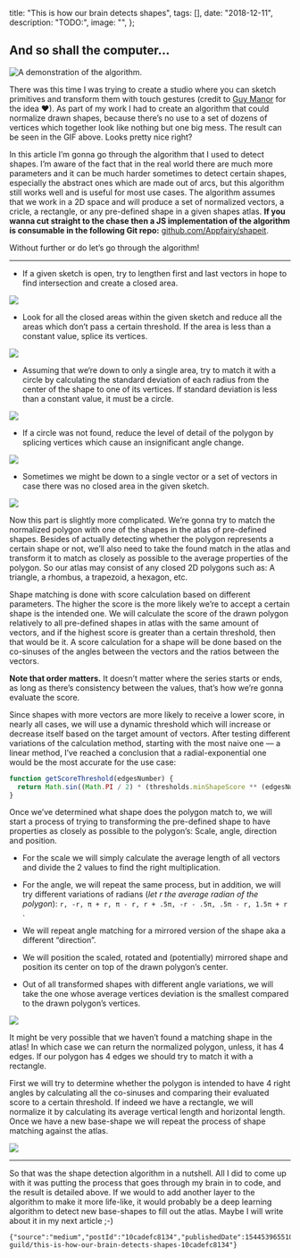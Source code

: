 

  title: "This is how our brain detects shapes",
  tags: [],
  date: "2018-12-11",
  description: "TODO:",
  image: "",
};
      
  

## And so shall the computer…

![](https://github.com/the-guild-org/oneblog/blob/master/img/704/1*4ZlUc2Lu3EL91aF6ha3AIA.gif?raw=true "A demonstration of the algorithm.")

There was this time I was trying to create a studio where you can sketch primitives and transform them with touch gestures (credit to [Guy Manor](https://www.linkedin.com/in/guy-manor-519099143/) for the idea ❤). As part of my work I had to create an algorithm that could normalize drawn shapes, because there’s no use to a set of dozens of vertices which together look like nothing but one big mess. The result can be seen in the GIF above. Looks pretty nice right?


In this article I’m gonna go through the algorithm that I used to detect shapes. I’m aware of the fact that in the real world there are much more parameters and it can be much harder sometimes to detect certain shapes, especially the abstract ones which are made out of arcs, but this algorithm still works well and is useful for most use cases. The algorithm assumes that we work in a 2D space and will produce a set of normalized vectors, a cricle, a rectangle, or any pre-defined shape in a given shapes atlas. **If you wanna cut straight to the chase then a JS implementation of the algorithm is consumable in the following Git repo:** [github.com/Appfairy/shapeit](https://github.com/Appfairy/shapeit/).


Without further or do let’s go through the algorithm!

---

-   If a given sketch is open, try to lengthen first and last vectors in hope to find intersection and create a closed area.

![](https://github.com/the-guild-org/oneblog/blob/master/img/704/1*JVE3PxJrTI8cvYtQWom8zw.jpeg?raw=true)

-   Look for all the closed areas within the given sketch and reduce all the areas which don’t pass a certain threshold. If the area is less than a constant value, splice its vertices.

![](https://github.com/the-guild-org/oneblog/blob/master/img/704/1*VdRCW27D7MZ3KT9qKzoPcg.jpeg?raw=true)

-   Assuming that we‘re down to only a single area, try to match it with a circle by calculating the standard deviation of each radius from the center of the shape to one of its vertices. If standard deviation is less than a constant value, it must be a circle.

![](https://github.com/the-guild-org/oneblog/blob/master/img/704/1*I_WGi4aihZbzRKD6dAWcXw.jpeg?raw=true)

-   If a circle was not found, reduce the level of detail of the polygon by splicing vertices which cause an insignificant angle change.

![](https://github.com/the-guild-org/oneblog/blob/master/img/704/1*jN89DwaL1awNs78DilkeZA.jpeg?raw=true)

-   Sometimes we might be down to a single vector or a set of vectors in case there was no closed area in the given sketch.

![](https://github.com/the-guild-org/oneblog/blob/master/img/704/1*Lz9JlQylZmH6I8_RgbaCVA.jpeg?raw=true)

Now this part is slightly more complicated. We’re gonna try to match the normalized polygon with one of the shapes in the atlas of pre-defined shapes. Besides of actually detecting whether the polygon represents a certain shape or not, we’ll also need to take the found match in the atlas and transform it to match as closely as possible to the average properties of the polygon. So our atlas may consist of any closed 2D polygons such as: A triangle, a rhombus, a trapezoid, a hexagon, etc.

Shape matching is done with score calculation based on different parameters. The higher the score is the more likely we’re to accept a certain shape is the intended one. We will calculate the score of the drawn polygon relatively to all pre-defined shapes in atlas with the same amount of vectors, and if the highest score is greater than a certain threshold, then that would be it. A score calculation for a shape will be done based on the co-sinuses of the angles between the vectors and the ratios between the vectors.

**Note that order matters.** It doesn’t matter where the series starts or ends, as long as there’s consistency between the values, that’s how we’re gonna evaluate the score.


Since shapes with more vectors are more likely to receive a lower score, in nearly all cases, we will use a dynamic threshold which will increase or decrease itself based on the target amount of vectors. After testing different variations of the calculation method, starting with the most naive one — a linear method, I’ve reached a conclusion that a radial-exponential one would be the most accurate for the use case:

```javascript
function getScoreThreshold(edgesNumber) {
  return Math.sin((Math.PI / 2) * (thresholds.minShapeScore ** (edgesNumber)));
}
```

Once we’ve determined what shape does the polygon match to, we will start a process of trying to transforming the pre-defined shape to have properties as closely as possible to the polygon’s: Scale, angle, direction and position.

-   For the scale we will simply calculate the average length of all vectors and divide the 2 values to find the right multiplication.
-   For the angle, we will repeat the same process, but in addition, we will try different variations of radians (_let r the average radian of the polygon_): `r, -r, π + r, π - r, r + .5π, -r - .5π, .5π - r, 1.5π + r` .

-   We will repeat angle matching for a mirrored version of the shape aka a different “direction”.
-   We will position the scaled, rotated and (potentially) mirrored shape and position its center on top of the drawn polygon’s center.
-   Out of all transformed shapes with different angle variations, we will take the one whose average vertices deviation is the smallest compared to the drawn polygon’s vertices.

![](https://github.com/the-guild-org/oneblog/blob/master/img/704/1*9a3EKlnMyR8-lUZtKbpYDA.jpeg?raw=true)

It might be very possible that we haven’t found a matching shape in the atlas! In which case we can return the normalized polygon, unless, it has 4 edges. If our polygon has 4 edges we should try to match it with a rectangle.

First we will try to determine whether the polygon is intended to have 4 right angles by calculating all the co-sinuses and comparing their evaluated score to a certain threshold. If indeed we have a rectangle, we will normalize it by calculating its average vertical length and horizontal length. Once we have a new base-shape we will repeat the process of shape matching against the atlas.

![](https://github.com/the-guild-org/oneblog/blob/master/img/704/1*w6ssn2kp2EVQBLC4uZm2Mw.jpeg?raw=true)

---

So that was the shape detection algorithm in a nutshell. All I did to come up with it was putting the process that goes through my brain in to code, and the result is detailed above. If we would to add another layer to the algorithm to make it more life-like, it would probably be a deep learning algorithm to detect new base-shapes to fill out the atlas. Maybe I will write about it in my next article ;-)


```backmatter
{"source":"medium","postId":"10cadefc8134","publishedDate":1544539655101,"url":"https://medium.com/the-guild/this-is-how-our-brain-detects-shapes-10cadefc8134"}
```
